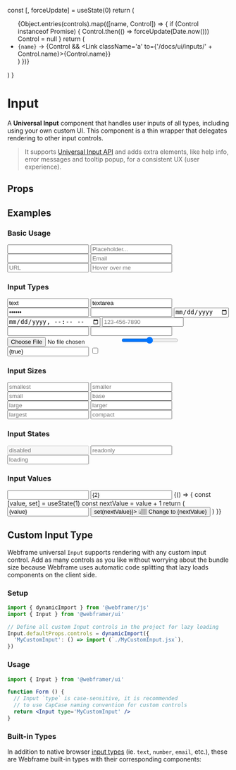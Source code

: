 
  const [, forceUpdate] = useState(0)
  return (
    <ul>
      {Object.entries(controls).map(([name, Control]) => {
        if (Control instanceof Promise) {
          Control.then(() => forceUpdate(Date.now()))
          Control = null
        }
        return (
          <li key={name}>
            <Text><code>{name}</code> → </Text>
            {Control && <Link className='a' to={'/docs/ui/inputs/' + Control.name}>{Control.name}</Link>}
          </li>
        )
      })}
    </ul>
  )
}

# Input

<AssetCard className='float-right margin' component={Input} />

A **Universal Input** component that handles user inputs of all types, including using your own custom UI. This component is a thin wrapper that delegates rendering to other input controls.

> It supports [Universal Input API](/docs/ui/inputs#universal-input-api) and adds extra elements, like help info, error messages and tooltip popup, for a consistent UX (user experience).

## Props

<PropsTable component={Input} />

## Examples

### Basic Usage

<CodeExample>
  <Input />
</CodeExample>

<CodeExample desc='Input Label & Placeholder'>
  <Input label='Label' placeholder='Placeholder...' />
</CodeExample>

<CodeExample desc='Required Input'>
  <Input required label='Required' />
</CodeExample>

<CodeExample desc='Help Info'>
  <Input type='email'
         placeholder='Email'
         info='Your privacy is important to us' />
</CodeExample>

<CodeExample desc='Error Message'>
  <Input type='url'
         placeholder='URL'
         error='Please enter a correct URL' />
</CodeExample>

<CodeExample desc='Tooltip Popup'>
  <Input tooltip='Tooltip'
         placeholder='Hover over me' />
</CodeExample>

### Input Types

<CodeExample desc='Text Input'>
  <Input type='text' value='text' />
</CodeExample>

<CodeExample desc='Text Area'>
  <Input type='textarea' value='textarea' />
</CodeExample>

<CodeExample desc='Password'>
  <Input type='password' value='hidden' />
</CodeExample>

<CodeExample desc='Number Input'>
  <Input type='number' value={5} />
</CodeExample>

<CodeExample desc='Date Input'>
  <Input type='date' />
</CodeExample>

<CodeExample desc='Date & Time'>
  <Input type='datetime-local' />
</CodeExample>

<CodeExample desc='Phone Number'>
  <Input type='tel' icon='im/phone' placeholder='123-456-7890' pattern="[0-9]{3}-[0-9]{3}-[0-9]{4}" />
</CodeExample>

<CodeExample desc='Select Dropdown'>
  <Input type='select' options={[
    {text: 'Alpha', value: 1},
    {text: 'Beta', value: 2},
    {text: 'Gamma', value: 3},
  ]} />
</CodeExample>

<CodeExample desc='File Uploads Dropzone'>
  <Input type='upload' />
</CodeExample>

<CodeExample desc='Multiple Files Uploader'>
  <View className='min-width-mobile'>
    <Input type='file'
           maxFiles={9}
           previewClass='img-cover'
           slotLabel
           square />
  </View>
</CodeExample>

<CodeExample desc='Range Slider'>
  <Input type='range'
         controlProps={{className: 'no-border'}} />
</CodeExample>

<CodeExample desc='Switch Input'>
  <Input type='switch' value={true} />
</CodeExample>

<CodeExample desc='Checkbox'>
  <Input type='checkbox' label='Checkbox' value={true} />
</CodeExample>

### Input Sizes

<CodeExample>
  <View className='gap'>
    <Input className='font-smallest' placeholder='smallest' />
    <Input className='font-smaller' placeholder='smaller' />
    <Input className='font-small' placeholder='small' />
    <Input placeholder='base' />
    <Input className='font-large' placeholder='large' />
    <Input className='font-larger' placeholder='larger' />
    <Input className='font-largest' placeholder='largest' />
  </View>
</CodeExample>

<CodeExample desc='Compact Input'>
  <Input compact placeholder='compact' />
</CodeExample>

### Input States

<CodeExample desc='Disabled'>
  <Input disabled placeholder='disabled' />
</CodeExample>

<CodeExample desc='Read only'>
  <Input readonly placeholder='readonly' />
</CodeExample>

<CodeExample desc='Loading'>
  <Input loading placeholder='loading' />
</CodeExample>

### Input Values

<CodeExample desc='Default Value'>
  <Input defaultValue={1} />
</CodeExample>

<CodeExample desc='Controlled State'>
  <Input controlledValue value={2} />
</CodeExample>

<CodeExample desc='Sync Value with Uncontrolled State'>
  {() => {
    const [value, set] = useState(1)
    const nextValue = value + 1
    return (
      <View className='center gap'>
        <Input value={value} />
        <Button onClick={() => set(nextValue)}>
          👆🏽 Change to {nextValue}
        </Button>
      </View>
    )
  }}
</CodeExample>

## Custom Input Type

Webframe universal `Input` supports rendering with any custom input control. Add as many controls as you like without worrying about the bundle size because Webframe uses automatic code splitting that lazy loads components on the client side.

### Setup

```js copy
import { dynamicImport } from '@webframer/js'
import { Input } from '@webframer/ui'

// Define all custom Input controls in the project for lazy loading
Input.defaultProps.controls = dynamicImport({
  'MyCustomInput': () => import (`./MyCustomInput.jsx`),
})
```

### Usage

```jsx copy
import { Input } from '@webframer/ui'

function Form () {
  // Input `type` is case-sensitive, it is recommended
  // to use CapCase naming convention for custom controls
  return <Input type='MyCustomInput' />
}
```

### Built-in Types

In addition to native browser [input types](https://www.w3schools.com/html/html_form_input_types.asp) (ie. `text`, `number`, `email`, etc.), these are Webframe built-in types with their corresponding components:
<InputComponents controls={inputControls} />
